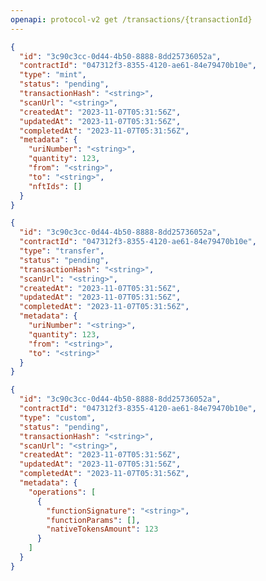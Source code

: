 ```yaml
---
openapi: protocol-v2 get /transactions/{transactionId}
---
```

<ResponseExample>

```json 200 - Mint
{
  "id": "3c90c3cc-0d44-4b50-8888-8dd25736052a",
  "contractId": "047312f3-8355-4120-ae61-84e79470b10e",
  "type": "mint",
  "status": "pending",
  "transactionHash": "<string>",
  "scanUrl": "<string>",
  "createdAt": "2023-11-07T05:31:56Z",
  "updatedAt": "2023-11-07T05:31:56Z",
  "completedAt": "2023-11-07T05:31:56Z",
  "metadata": {
    "uriNumber": "<string>",
    "quantity": 123,
    "from": "<string>",
    "to": "<string>",
    "nftIds": []
  }
}
```

```json 200 - Transfer
{
  "id": "3c90c3cc-0d44-4b50-8888-8dd25736052a",
  "contractId": "047312f3-8355-4120-ae61-84e79470b10e",
  "type": "transfer",
  "status": "pending",
  "transactionHash": "<string>",
  "scanUrl": "<string>",
  "createdAt": "2023-11-07T05:31:56Z",
  "updatedAt": "2023-11-07T05:31:56Z",
  "completedAt": "2023-11-07T05:31:56Z",
  "metadata": {
    "uriNumber": "<string>",
    "quantity": 123,
    "from": "<string>",
    "to": "<string>"
  }
}
```

```json 200 - Custom
{
  "id": "3c90c3cc-0d44-4b50-8888-8dd25736052a",
  "contractId": "047312f3-8355-4120-ae61-84e79470b10e",
  "type": "custom",
  "status": "pending",
  "transactionHash": "<string>",
  "scanUrl": "<string>",
  "createdAt": "2023-11-07T05:31:56Z",
  "updatedAt": "2023-11-07T05:31:56Z",
  "completedAt": "2023-11-07T05:31:56Z",
  "metadata": {
    "operations": [
      {
        "functionSignature": "<string>",
        "functionParams": [],
        "nativeTokensAmount": 123
      }
    ]
  }
}
```

</ResponseExample>